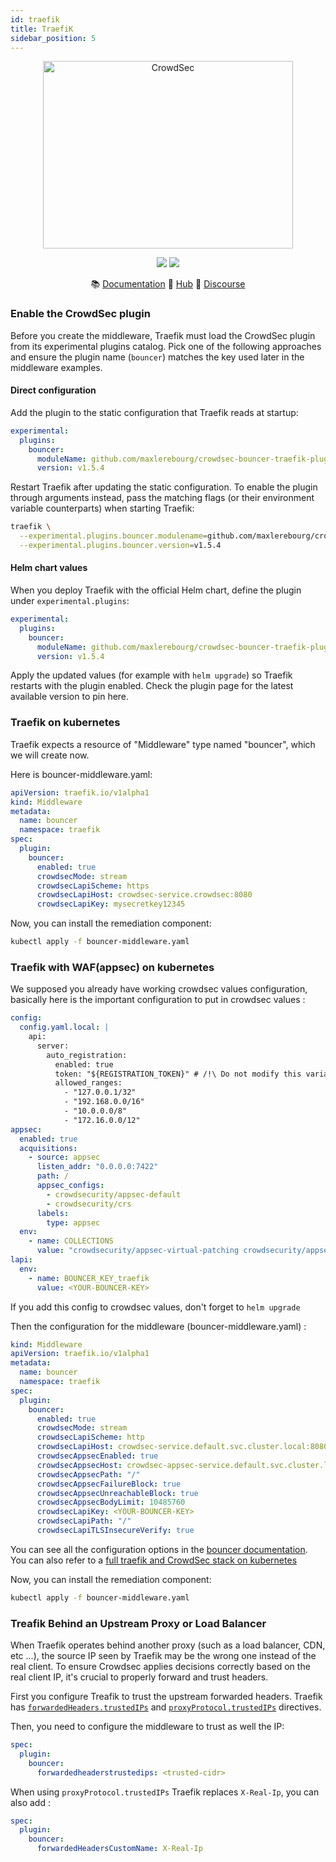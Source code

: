 ```yaml
---
id: traefik
title: TraefiK
sidebar_position: 5
---
```




<p align="center">
<img src={useBaseUrl('/img/traefik.logo.png')} alt="CrowdSec" title="CrowdSec" width="400" height="300" />
</p>
<p align="center">
<img src="https://img.shields.io/badge/build-pass-green"></img>
<img src="https://img.shields.io/badge/tests-pass-green"></img>
</p>
<p align="center">
&#x1F4DA; <a href="#installation/">Documentation</a>
&#x1F4A0; <a href="https://hub.crowdsec.net">Hub</a>
&#128172; <a href="https://discourse.crowdsec.net">Discourse </a>
</p>

<RemediationSupportBadges
  Prometheus
/>

### Enable the CrowdSec plugin

Before you create the middleware, Traefik must load the CrowdSec plugin from its experimental plugins catalog. Pick one of the following approaches and ensure the plugin name (`bouncer`) matches the key used later in the middleware examples.

#### Direct configuration

Add the plugin to the static configuration that Traefik reads at startup:

```yaml
experimental:
  plugins:
    bouncer:
      moduleName: github.com/maxlerebourg/crowdsec-bouncer-traefik-plugin
      version: v1.5.4
```

Restart Traefik after updating the static configuration. To enable the plugin through arguments instead, pass the matching flags (or their environment variable counterparts) when starting Traefik:

```bash
traefik \
  --experimental.plugins.bouncer.modulename=github.com/maxlerebourg/crowdsec-bouncer-traefik-plugin \
  --experimental.plugins.bouncer.version=v1.5.4
```

#### Helm chart values

When you deploy Traefik with the official Helm chart, define the plugin under `experimental.plugins`:

```yaml
experimental:
  plugins:
    bouncer:
      moduleName: github.com/maxlerebourg/crowdsec-bouncer-traefik-plugin
      version: v1.5.4
```

Apply the updated values (for example with `helm upgrade`) so Traefik restarts with the plugin enabled. Check the plugin page for the latest available version to pin here.

### Traefik on kubernetes

Traefik expects a resource of "Middleware" type named "bouncer", which we will create now.

Here is bouncer-middleware.yaml:

```yaml
apiVersion: traefik.io/v1alpha1
kind: Middleware
metadata:
  name: bouncer
  namespace: traefik
spec:
  plugin:
    bouncer:
      enabled: true
      crowdsecMode: stream
      crowdsecLapiScheme: https
      crowdsecLapiHost: crowdsec-service.crowdsec:8080
      crowdsecLapiKey: mysecretkey12345
```

Now, you can install the remediation component:

```bash
kubectl apply -f bouncer-middleware.yaml
```

### Traefik with WAF(appsec) on kubernetes

We supposed you already have working crowdsec values configuration, basically here is the important configuration to put in crowdsec values :

```yaml
config:
  config.yaml.local: |
    api:
      server:
        auto_registration:
          enabled: true
          token: "${REGISTRATION_TOKEN}" # /!\ Do not modify this variable (auto-generated and handled by the chart)
          allowed_ranges:
            - "127.0.0.1/32"
            - "192.168.0.0/16"
            - "10.0.0.0/8"
            - "172.16.0.0/12"
appsec:
  enabled: true
  acquisitions:
    - source: appsec
      listen_addr: "0.0.0.0:7422"
      path: /
      appsec_configs:
        - crowdsecurity/appsec-default
        - crowdsecurity/crs
      labels:
        type: appsec
  env:
    - name: COLLECTIONS
      value: "crowdsecurity/appsec-virtual-patching crowdsecurity/appsec-crs crowdsecurity/appsec-generic-rules"
lapi:
  env:
    - name: BOUNCER_KEY_traefik
      value: <YOUR-BOUNCER-KEY>
```

If you add this config to crowdsec values, don't forget to `helm upgrade`

Then the configuration for the middleware (bouncer-middleware.yaml) :

```yaml
kind: Middleware
apiVersion: traefik.io/v1alpha1
metadata:
  name: bouncer
  namespace: traefik
spec:
  plugin:
    bouncer:
      enabled: true
      crowdsecMode: stream
      crowdsecLapiScheme: http
      crowdsecLapiHost: crowdsec-service.default.svc.cluster.local:8080
      crowdsecAppsecEnabled: true
      crowdsecAppsecHost: crowdsec-appsec-service.default.svc.cluster.local:7422
      crowdsecAppsecPath: "/"
      crowdsecAppsecFailureBlock: true
      crowdsecAppsecUnreachableBlock: true
      crowdsecAppsecBodyLimit: 10485760
      crowdsecLapiKey: <YOUR-BOUNCER-KEY>
      crowdsecLapiPath: "/"
      crowdsecLapiTLSInsecureVerify: true
```

You can see all the configuration options in the [bouncer documentation](https://plugins.traefik.io/plugins/6335346ca4caa9ddeffda116/crowdsec-bouncer-traefik-plugin).
You can also refer to a [full traefik and CrowdSec stack on kubernetes](https://raw.githubusercontent.com/maxlerebourg/crowdsec-bouncer-traefik-plugin/main/examples/kubernetes/README.md)

Now, you can install the remediation component:

```bash
kubectl apply -f bouncer-middleware.yaml
```

### Treafik Behind an Upstream Proxy or Load Balancer

When Traefik operates behind another proxy (such as a load balancer, CDN, etc ...), the source IP seen by Traefik may be the wrong one instead of the real client.
To ensure Crowdsec applies decisions correctly based on the real client IP, it's crucial to properly forward and trust headers.

First you configure Treafik to trust the upstream forwarded headers. Traefik has [`forwardedHeaders.trustedIPs`](https://doc.traefik.io/traefik/routing/entrypoints/#forwarded-headers) and [`proxyProtocol.trustedIPs`](https://doc.traefik.io/traefik/routing/entrypoints/#forwarded-headers) directives.


Then, you need to configure the middleware to trust as well the IP:

```yaml
spec:
  plugin:
    bouncer:
      forwardedheaderstrustedips: <trusted-cidr>
```

When using `proxyProtocol.trustedIPs` Traefik replaces `X-Real-Ip`, you can also add :

```yaml
spec:
  plugin:
    bouncer:
      forwardedHeadersCustomName: X-Real-Ip
```

